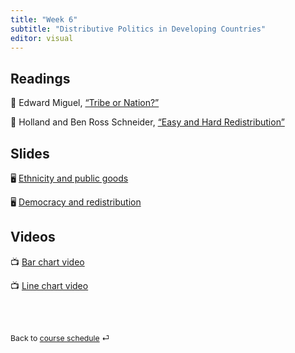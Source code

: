 ```yaml
---
title: "Week 6"
subtitle: "Distributive Politics in Developing Countries"
editor: visual
---
```


## Readings

📖 Edward Miguel, ["Tribe or
Nation?"](http://www.jstor.org/stable/25054263)

📖 Holland and Ben Ross Schneider, ["Easy and Hard
Redistribution"](https://doi-org.proxygw.wrlc.org/10.1017/S1537592717002122)

## Slides

🖥️ [Ethnicity and public goods](/slides/lecture-6.1.html)

🖥️ [Democracy and redistribution](/slides/lecture-6.2.html)

## Videos

📺 [Bar chart video](https://www.youtube.com/watch?v=G9vKgrtDZ-w&t=19s)

📺 [Line chart video](https://www.youtube.com/watch?v=YOpwcihO-iY&t=65s)

<br><br>

::: {style="font-size: 0.875em;"}
Back to [course schedule](/ "Course schedule") ⏎
:::
